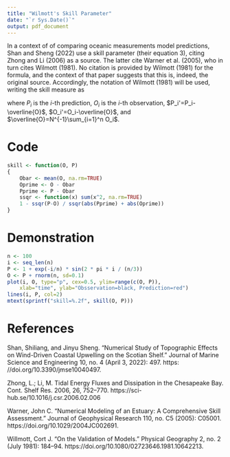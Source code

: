 ```yaml
---
title: "Wilmott's Skill Parameter"
date: "`r Sys.Date()`"
output: pdf_document
---
```


In a context of of comparing oceanic measurements model predictions, Shan and Sheng (2022) use a skill parameter (their equation 3), citing Zhong and Li (2006) as a source. The latter cite Warner et al. (2005), who in turn cites Wilmott (1981).  No citation is provided by Wilmott (1981) for the formula, and the context of that paper suggests that this is, indeed, the original source. Accordingly, the notation of Wilmott (1981) will be used, writing the skill measure as

\begin{equation}
d = 1 - \frac{\sum_{i=1}^N\left(P_i-O_i\right)^2}{\sum_{i=1}^N \left( |P_i'| + |O_i'|\right)^2}
\end {equation}

where $P_i$ is the $i$-th prediction, $O_i$ is the $i$-th observation,
$P_i'=P_i-\overline{O}$, $O_i'=O_i-\overline{O}$, and $\overline{O}=N^{-1}\sum_{i=1}^n O_i$.


# Code

```r
skill <- function(O, P)
{
    Obar <- mean(O, na.rm=TRUE)
    Oprime <- O - Obar
    Pprime <- P - Obar
    ssqr <- function(x) sum(x^2, na.rm=TRUE)
    1 - ssqr(P-O) / ssqr(abs(Pprime) + abs(Oprime))
}
```

# Demonstration

```r
n <- 100
i <- seq_len(n)
P <- 1 + exp(-i/n) * sin(2 * pi * i / (n/3))
O <- P + rnorm(n, sd=0.1)
plot(i, O, type="p", cex=0.5, ylim=range(c(O, P)),
    xlab="time", ylab="Obsservation=black, Prediction=red")
lines(i, P, col=2)
mtext(sprintf("skill=%.2f", skill(O, P)))
```

# References

Shan, Shiliang, and Jinyu Sheng. “Numerical Study of Topographic Effects on
Wind-Driven Coastal Upwelling on the Scotian Shelf.” Journal of Marine Science
and Engineering 10, no. 4 (April 3, 2022): 497.
https: //doi.org/10.3390/jmse10040497.

Zhong, L.; Li, M. Tidal Energy Fluxes and Dissipation in the Chesapeake Bay.
Cont. Shelf Res. 2006, 26, 752–770.
https://sci-hub.se/10.1016/j.csr.2006.02.006

Warner, John C. “Numerical Modeling of an Estuary: A Comprehensive Skill
Assessment.” Journal of Geophysical Research 110, no. C5 (2005): C05001.
https://doi.org/10.1029/2004JC002691.

Willmott, Cort J. “On the Validation of Models.” Physical Geography 2, no. 2
(July 1981): 184–94.
https://doi.org/10.1080/02723646.1981.10642213.


